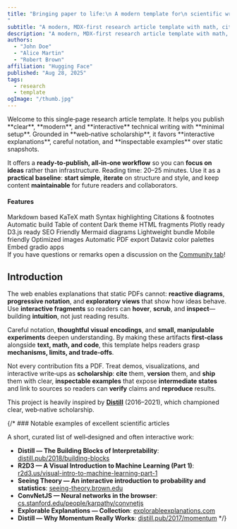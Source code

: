 ```yaml
---
title: "Bringing paper to life:\n A modern template for\n scientific writing
"
subtitle: "A modern, MDX-first research article template with math, citations and interactive figures."
description: "A modern, MDX-first research article template with math, citations and interactive figures."
authors:
  - "John Doe"
  - "Alice Martin"
  - "Robert Brown"
affiliation: "Hugging Face"
published: "Aug 28, 2025"
tags:
  - research
  - template
ogImage: "/thumb.jpg"
---
```




<Sidenote>
  Welcome to this single‑page research article template. It helps you publish **clear**, **modern**, and **interactive** technical writing with **minimal setup**. Grounded in **web‑native scholarship**, it favors **interactive explanations**, careful notation, and **inspectable examples** over static snapshots.
  
  It offers a **ready‑to‑publish, all‑in‑one workflow** so you can **focus on ideas** rather than infrastructure.
  <Fragment slot="aside">
    Reading time: 20–25 minutes.
  </Fragment>
  Use it as a **practical baseline**: **start simple**, **iterate** on structure and style, and keep content **maintainable** for future readers and collaborators.
  
</Sidenote>


#### Features

<Sidenote>
<div className="tag-list">
  <span className="tag">Markdown based</span>
  <span className="tag">KaTeX math</span>
  <span className="tag">Syntax highlighting</span>
  <span className="tag">Citations & footnotes</span>
  <span className="tag">Automatic build</span>
  <span className="tag">Table of content</span>
  <span className="tag">Dark theme</span>
  <span className="tag">HTML fragments</span>
  <span className="tag">Plotly ready</span>
  <span className="tag">D3.js ready</span>
  <span className="tag">SEO Friendly</span>
  <span className="tag">Mermaid diagrams</span>
  <span className="tag">Lightweight bundle</span>
  <span className="tag">Mobile friendly</span>
  <span className="tag">Optimized images</span>
  <span className="tag">Automatic PDF export</span>
  <span className="tag">Dataviz color palettes</span>
  <span className="tag">Embed gradio apps</span>
</div>
<Fragment slot="aside">
    If you have questions or remarks open a discussion on the <a href="https://huggingface.co/spaces/tfrere/research-blog-template/discussions?status=open&type=discussion">Community tab</a>!
  </Fragment>
</Sidenote>

## Introduction
The web enables explanations that static PDFs cannot: **reactive diagrams**, **progressive notation**, and **exploratory views** that show how ideas behave. Use **interactive fragments** so readers can **hover**, **scrub**, and **inspect**—building **intuition**, not just reading results.

Careful notation, **thoughtful visual encodings**, and **small, manipulable experiments** deepen understanding. By making these artifacts **first‑class** alongside **text, math, and code**, this template helps readers grasp **mechanisms, limits, and trade‑offs**.

Not every contribution fits a PDF. Treat demos, visualizations, and interactive write‑ups as **scholarship**: **cite** them, **version** them, and **ship** them with clear, **inspectable examples** that expose **intermediate states** and link to sources so readers can **verify** claims and **reproduce** results.

This project is heavily inspired by [**Distill**](https://distill.pub) (2016–2021), which championed clear, web‑native scholarship.


{/* ### Notable examples of excellent scientific articles

A short, curated list of well‑designed and often interactive work:

- **Distill — The Building Blocks of Interpretability**: [distill.pub/2018/building-blocks](https://distill.pub/2018/building-blocks/)
- **R2D3 — A Visual Introduction to Machine Learning (Part 1)**: [r2d3.us/visual-intro-to-machine-learning-part-1](http://www.r2d3.us/visual-intro-to-machine-learning-part-1/)
- **Seeing Theory — An interactive introduction to probability and statistics**: [seeing-theory.brown.edu](https://seeing-theory.brown.edu/)
- **ConvNetJS — Neural networks in the browser**: [cs.stanford.edu/people/karpathy/convnetjs](http://cs.stanford.edu/people/karpathy/convnetjs/)
- **Explorable Explanations — Collection**: [explorableexplanations.com](http://explorableexplanations.com/)
- **Distill — Why Momentum Really Works**: [distill.pub/2017/momentum](https://distill.pub/2017/momentum/)
 */} 

<GettingStarted />

<WritingYourContent />

<AvailableBlocks />

<BestPractices />

